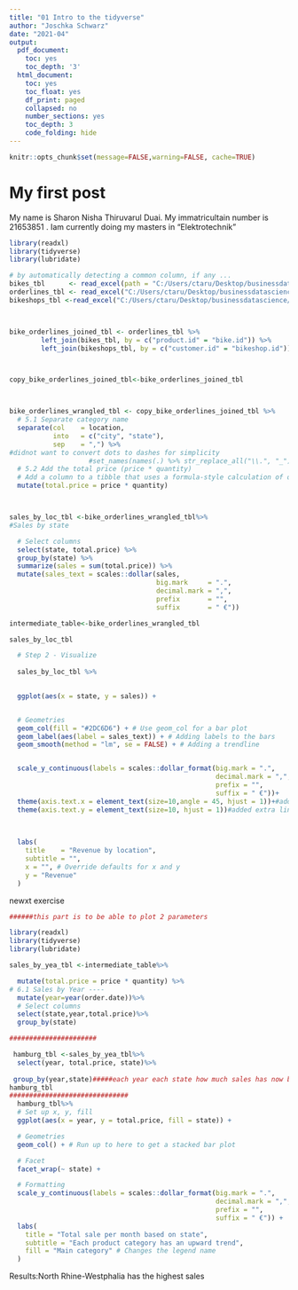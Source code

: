```yaml
---
title: "01 Intro to the tidyverse"
author: "Joschka Schwarz"
date: "2021-04"
output:
  pdf_document:
    toc: yes
    toc_depth: '3'
  html_document:
    toc: yes
    toc_float: yes
    df_print: paged
    collapsed: no
    number_sections: yes
    toc_depth: 3
    code_folding: hide
---
```


```r
knitr::opts_chunk$set(message=FALSE,warning=FALSE, cache=TRUE)
```



# My first post

My name is Sharon Nisha Thiruvarul Duai.
My immatricultain number is 21653851 .
Iam currently doing my masters in "Elektrotechnik"



```r

library(readxl)
library(tidyverse)
library(lubridate)

# by automatically detecting a common column, if any ...
bikes_tbl      <- read_excel(path = "C:/Users/ctaru/Desktop/businessdatascience/ds_data/ds_data/01_bike_sales/01_raw_data/bikes.xlsx")
orderlines_tbl <- read_excel("C:/Users/ctaru/Desktop/businessdatascience/ds_data/ds_data/01_bike_sales/01_raw_data/orderlines.xlsx")
bikeshops_tbl <-read_excel("C:/Users/ctaru/Desktop/businessdatascience/ds_data/ds_data/01_bike_sales/01_raw_data/bikeshops.xlsx")



bike_orderlines_joined_tbl <- orderlines_tbl %>%
        left_join(bikes_tbl, by = c("product.id" = "bike.id")) %>%
        left_join(bikeshops_tbl, by = c("customer.id" = "bikeshop.id"))



copy_bike_orderlines_joined_tbl<-bike_orderlines_joined_tbl



bike_orderlines_wrangled_tbl <- copy_bike_orderlines_joined_tbl %>%
  # 5.1 Separate category name
  separate(col    = location,
           into   = c("city", "state"),
           sep    = ",") %>%
#didnot want to convert dots to dashes for simplicity
                    #set_names(names(.) %>% str_replace_all("\\.", "_"))
  # 5.2 Add the total price (price * quantity) 
  # Add a column to a tibble that uses a formula-style calculation of other columns
  mutate(total.price = price * quantity)



sales_by_loc_tbl <-bike_orderlines_wrangled_tbl%>%
#Sales by state 

  # Select columns
  select(state, total.price) %>% 
  group_by(state) %>% 
  summarize(sales = sum(total.price)) %>%
  mutate(sales_text = scales::dollar(sales, 
                                     big.mark     = ".", 
                                     decimal.mark = ",", 
                                     prefix       = "", 
                                     suffix       = " €"))

intermediate_table<-bike_orderlines_wrangled_tbl

sales_by_loc_tbl
```
```r

  # Step 2 - Visualize
 
  sales_by_loc_tbl %>%
  

  ggplot(aes(x = state, y = sales)) +


  # Geometries
  geom_col(fill = "#2DC6D6") + # Use geom_col for a bar plot
  geom_label(aes(label = sales_text)) + # Adding labels to the bars
  geom_smooth(method = "lm", se = FALSE) + # Adding a trendline


  scale_y_continuous(labels = scales::dollar_format(big.mark = ".", 
                                                    decimal.mark = ",", 
                                                    prefix = "", 
                                                    suffix = " €"))+
  theme(axis.text.x = element_text(size=10,angle = 45, hjust = 1))+#added size of x text and angled
  theme(axis.text.y = element_text(size=10, hjust = 1))#added extra line for y text size incrementno need of angle
  

  
  labs(
    title    = "Revenue by location",
    subtitle = "",
    x = "", # Override defaults for x and y
    y = "Revenue"
  )
```



newxt exercise

```r
######this part is to be able to plot 2 parameters

library(readxl)
library(tidyverse)
library(lubridate)

sales_by_yea_tbl <-intermediate_table%>% 

  mutate(total.price = price * quantity) %>%
# 6.1 Sales by Year ----
  mutate(year=year(order.date))%>%
  # Select columns
  select(state,year,total.price)%>% 
  group_by(state) 

######################

 hamburg_tbl <-sales_by_yea_tbl%>%
  select(year, total.price, state)%>%
 
 group_by(year,state)#####each year each state how much sales has now been grouped
hamburg_tbl
##############################
  hamburg_tbl%>%
  # Set up x, y, fill
  ggplot(aes(x = year, y = total.price, fill = state)) +

  # Geometries
  geom_col() + # Run up to here to get a stacked bar plot

  # Facet
  facet_wrap(~ state) +

  # Formatting
  scale_y_continuous(labels = scales::dollar_format(big.mark = ".", 
                                                    decimal.mark = ",", 
                                                    prefix = "", 
                                                    suffix = " €")) +
  labs(
    title = "Total sale per month based on state",
    subtitle = "Each product category has an upward trend",
    fill = "Main category" # Changes the legend name
  )


```

Results:North Rhine-Westphalia has the highest sales


